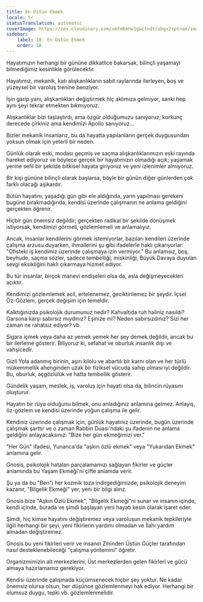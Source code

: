 ```yaml
---
title: En Üstün Ekmek
locale: tr
statusTranslation: automatic
coverImage: https://res.cloudinary.com/xmfm6mhw3gwctndtcubgx2rptnae/image/upload/v1740468922/small_cover_tratado_de_psicologia_revolucionaria_a4c0dca4e0.webp
sidebar:
    label: 18. En Üstün Ekmek
    order: 18
---
```

Hayatımızın herhangi bir gününe dikkatlice bakarsak, bilinçli yaşamayı bilmediğimiz kesinlikle görülecektir.

Hayatımız, mekanik, katı alışkanlıkların sabit raylarında ilerleyen, boş ve yüzeysel bir varoluş trenine benziyor.

İşin garip yanı, alışkanlıkları değiştirmek hiç aklımıza gelmiyor, sanki hep aynı şeyi tekrar etmekten bıkmıyoruz.

Alışkanlıklar bizi taşlaştırdı, ama özgür olduğumuzu sanıyoruz; korkunç derecede çirkiniz ama kendimizi Apollo sanıyoruz...

Bizler mekanik insanlarız, bu da hayatta yapılanların gerçek duygusundan yoksun olmak için yeterli bir neden.

Günlük olarak eski, modası geçmiş ve saçma alışkanlıklarımızın eski rayında hareket ediyoruz ve böylece gerçek bir hayatımızın olmadığı açık; yaşamak yerine sefil bir şekilde bitkisel hayata giriyoruz ve yeni izlenimler almıyoruz.

Bir kişi gününe bilinçli olarak başlarsa, böyle bir günün diğer günlerden çok farklı olacağı aşikardır.

Bütün hayatını, yaşadığı gün gibi ele aldığında, yarın yapılması gerekeni bugüne bırakmadığında, kendisi üzerinde çalışmanın ne anlama geldiğini gerçekten öğrenir.

Hiçbir gün önemsiz değildir; gerçekten radikal bir şekilde dönüşmek istiyorsak, kendimizi görmeli, gözlemlemeli ve anlamalıyız.

Ancak, insanlar kendilerini görmek istemiyorlar, bazıları kendileri üzerinde çalışma arzusu duyarken, ihmallerini şu gibi ifadelerle haklı çıkarıyorlar: "Ofisteki iş kendimiz üzerinde çalışmaya izin vermiyor." Bu anlamsız, boş, beyhude, saçma sözler, sadece tembelliği, miskinliği, Büyük Davaya duyulan sevgi eksikliğini haklı çıkarmaya hizmet ediyor.

Bu tür insanlar, birçok manevi endişeleri olsa da, asla değişmeyecekleri açıktır.

Kendimizi gözlemlemek acil, ertelenemez, geciktirilemez bir şeydir. İçsel Öz-Gözlem, gerçek değişim için temeldir.

Kalktığınızda psikolojik durumunuz nedir? Kahvaltıda ruh haliniz nasıldı? Garsona karşı sabırsız mıydınız? Eşinize mi? Neden sabırsızdınız? Sizi her zaman ne rahatsız ediyor? vb.

Sigara içmek veya daha az yemek yemek her şey demek değildir, ancak bu bir ilerleme gösterir. Biliyoruz ki, sefahat ve oburluk insanlık dışı ve vahşicedir.

Gizli Yola adanmış birinin, aşırı kilolu ve abartılı bir karnı olan ve her türlü mükemmellik ahenginden uzak bir fiziksel vücuda sahip olması iyi değildir. Bu, oburluk, açgözlülük ve hatta tembellik gösterir.

Gündelik yaşam, meslek, iş, varoluş için hayati olsa da, bilincin rüyasını oluşturur.

Hayatın bir rüya olduğunu bilmek, onu anladığınız anlamına gelmez. Anlayış, öz-gözlem ve kendisi üzerinde yoğun çalışma ile gelir.

Kendiniz üzerinde çalışmak için, günlük hayatınız üzerinde, bugün üzerinde çalışmak şarttır ve o zaman Rabbin Duası'ndaki şu ifadenin ne anlama geldiğini anlayacaksınız: "Bize her gün ekmeğimizi ver."

"Her Gün" ifadesi, Yunanca'da "aşkın özlü ekmek" veya "Yukarıdan Ekmek" anlamına gelir.

Gnosis, psikolojik hataları parçalamamızı sağlayan fikirler ve güçler anlamında bu Yaşam Ekmeği'ni çifte anlamda verir.

Şu ya da bu "Ben"i her kozmik toza indirgediğimizde, psikolojik deneyim kazanır, "Bilgelik Ekmeği" yer, yeni bir bilgi alırız.

Gnosis bize "Aşkın Özlü Ekmek", "Bilgelik Ekmeği"ni sunar ve insanın içinde, kendi içinde, burada ve şimdi başlayan yeni hayatı kesin olarak işaret eder.

Şimdi, hiç kimse hayatını değiştiremez veya varoluşun mekanik tepkileriyle ilgili herhangi bir şeyi, yeni fikirlerin yardımı olmadan ve İlahi yardım almadan değiştiremez.

Gnosis bu yeni fikirleri verir ve insanın Zihinden Üstün Güçler tarafından nasıl desteklenebileceği "çalışma yöntemini" öğretir.

Organizmimizin alt merkezlerini, Üst merkezlerden gelen fikirleri ve gücü almaya hazırlamamız gerekiyor.

Kendisi üzerinde çalışmada küçümsenecek hiçbir şey yoktur. Ne kadar önemsiz olursa olsun, her düşünce gözlemlenmeyi hak ediyor. Herhangi bir olumsuz duygu, tepki vb. gözlemlenmelidir.

